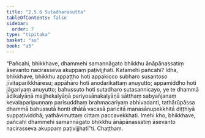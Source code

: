 ```yaml
---
title: "2.5.6 Sutadharasutta"
tableOfContents: false
sidebar:
  order: 7
type: "tipitaka"
basket: "su"
book: "a5"
---
```



<DynamicBreadcrumb />

<Division number="96" book="a5" bookNo="16" page="105">

<Paragraph number="583" book="a5">
“Pañcahi, bhikkhave, dhammehi samannāgato bhikkhu ānāpānassatiṃ āsevanto nacirasseva akuppaṃ paṭivijjhati. Katamehi pañcahi? Idha, bhikkhave, bhikkhu appaṭṭho hoti appakicco subharo susantoso jīvitaparikkhāresu; appāhāro hoti anodarikattaṃ anuyutto; appamiddho hoti jāgariyaṃ anuyutto; bahussuto hoti sutadharo sutasannicayo, ye te dhammā ādikalyāṇā majjhekalyāṇā pariyosānakalyāṇā sātthaṃ sabyañjanaṃ kevalaparipuṇṇaṃ parisuddhaṃ brahmacariyaṃ abhivadanti, tathārūpāssa dhammā bahussutā honti dhātā vacasā paricitā manasānupekkhitā diṭṭhiyā suppaṭividdhā; yathāvimuttaṃ cittaṃ paccavekkhati. Imehi kho, bhikkhave, pañcahi dhammehi samannāgato bhikkhu ānāpānassatiṃ āsevanto nacirasseva akuppaṃ paṭivijjhatī”ti.

</Paragraph>
</Division>

<Paragraph number="584" type="center" book="a5">
Chaṭṭhaṃ.
</Paragraph>